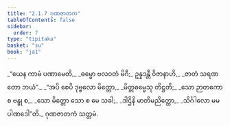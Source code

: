 ```yaml
---
title: "2.1.7 ဂုဏဇာတက"
tableOfContents: false
sidebar:
  order: 7
type: "tipitaka"
basket: "su"
book: "ja1"
---
```



<DynamicBreadcrumb />

<Division number="13" book="ja1" e="ch" v="22" p="38">

<Paragraph number="358" type="verses" book="ja1">
_“ယေန ကာမံ ပဏာမေတိ,_  
_ဓမ္မော ဗလဝတံ မိဂီ;_  
ဥန္နဒန္တီ ဝိဇာနာဟိ,_  
_ဇာတံ သရဏတော ဘယံ”._  

</Paragraph>

</Division>
<Division number="14" book="ja1" e="ch" v="22" p="38">

<Paragraph number="359" type="verses" book="ja1">
_“အပိ စေပိ ဒုဗ္ဗလော မိတ္တော,_  
_မိတ္တဓမ္မေသု တိဋ္ဌတိ;_  
_သော ဉာတကော စ ဗန္ဓု စ,_  
_သော မိတ္တော သော စ မေ သခါ;_  
_ဒါဌိနိ မာတိမညိတ္ထော,_  
_သိင်္ဂါလော မမ ပါဏဒေါ”တိ._  


</Paragraph>
</Division>

<Paragraph number="360" type="center" book="ja1">
ဂုဏဇာတကံ သတ္တမံ.
</Paragraph>